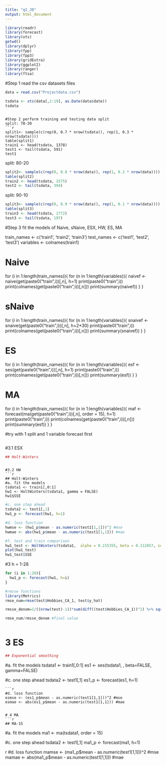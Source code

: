 ```yaml
---
title: "q2_JD"
output: html_document
---
```

```r
library(readr)
library(forecast)
library(xts)
getwd()
library(dplyr)
library(fpp)
library(fpp3)
library(gridExtra)
library(ggplot2)
library(ranger)
library(ftsa)
```
#Step 1 read the csv datasets files
```r
data = read.csv("Projectdata.csv")
```


```r
tsdata <- xts(data[,2:19], as.Date(data$date))
tsdata
```
```

#Step 2 perform training and testing data split
split: 70-30
```r
split1<- sample(c(rep(0, 0.7 * nrow(tsdata)), rep(1, 0.3 * nrow(tsdata))))
table(split1) 
train1 <- head(tsdata, 1378)
test1 <- tail(tsdata, 591)
test1
```

split: 80-20
```r
split2<- sample(c(rep(0, 0.8 * nrow(data)), rep(1, 0.2 * nrow(data))))
table(split2) 
train2 <- head(tsdata, 1575)
test2 <- tail(tsdata, 394)
```

split: 90-10
```r
split3<- sample(c(rep(0, 0.9 * nrow(data)), rep(1, 0.1 * nrow(data))))
table(split3) 
train3 <- head(tsdata, 1772)
test3 <- tail(tsdata, 197)
```

#Step 3 fit the models of Naive, sNaive, ESX, HW, ES, MA

train_names <- c('train1', 'train2', 'train3')
test_names <- c('test1', 'test2', 'test3')
variables <- colnames(train1)

# Naive

for (i in 1:length(train_names)){
  for (n in 1:length(variables)){
    naivef <- naive(get(paste0("train",i))[,n], h=1)
    print(paste0("train",i))
    print(colnames(get(paste0("train",i))[,n]))
    print(summary(naivef))
  }
}

# sNaive

for (i in 1:length(train_names)){
  for (n in 1:length(variables)){
    snaivef <- snaive(get(paste0("train",i))[,n], h=2*30)
    print(paste0("train",i))
    print(colnames(get(paste0("train",i))[,n]))
    print(summary(snaivef))
  }
}

# ES

for (i in 1:length(train_names)){
  for (n in 1:length(variables)){
    esf <- ses(get(paste0("train",i))[,n], h=1)
    print(paste0("train",i))
    print(colnames(get(paste0("train",i))[,n]))
    print(summary(esf))
  }
}

# MA

for (i in 1:length(train_names)){
  for (n in 1:length(variables)){
    maf <- forecast(ma(get(paste0("train",i))[,n], order = 15), h=1)
    print(paste0("train",i))
    print(colnames(get(paste0("train",i))[,n]))
    print(summary(esf))
  }
}

#try with 1 split and 1 variable forecast first
```r



```


#3.1 ESX
```r
## Holt-Winters
```

```

#3.2 HW
```r
## Holt-Winters
#a. fit the models
tsdata1 <- train1[,0:1]
hw1 <- HoltWinters(tsdata1, gamma = FALSE)
hw1$SSE
```
```r
#c. one step ahead
tsdata2 <- test1[,1]
hw1_p <- forecast(hw1, h=1)
```
```r
#d. loss function
hwmse <- (hw1_p$mean - as.numeric(test1[1,1]))^2 #mse
hwmae <- abs(hw1_p$mean - as.numeric(test1[1,1])) #mae
```
```r
#f. test and train comparison
hw1_test <- HoltWinters(tsdata1,  alpha = 0.215355, beta = 0.112057, seasonal = "additive" , gamma = FALSE)
plot(hw1_test)
hw1_test$SSE
```

#3 h = 1-28
```r
for (i in 1:28){
  hw1_p <- forecast(hw1, h=i)
} 

```


```r
#rmsse functions 
library(Metrics)
rmse_num=rmse(test$Hobbies_CA_1, test$y_hat)

rmsse_denom=1/((nrow(test)-1))*sum(diff((test$Hobbies_CA_1))^2) %>% sqrt()##hh to make sure that starts form t=2

rmse_num/rmsse_denom #final value

```

```r

```


# 3 ES
```r
## Exponential smoothing
```
#a. fit the models
tsdata1 <- train1[,0:1]
es1 <- ses(tsdata1, , beta=FALSE, gamma=FALSE)

#c. one step ahead
tsdata2 <- test1[,1]
es1_p <- forecast(es1, h=1)

```
```r
#d. loss function
esmse <- (es1_p$mean - as.numeric(test1[1,1]))^2 #mse
esmae <- abs(es1_p$mean - as.numeric(test1[1,1])) #mae


# 4 MA
```r
## MA-15
```
#a. fit the models
ma1 <- ma(tsdata1, order = 15)


#c. one step ahead
tsdata2 <- test1[,1]
ma1_p <- forecast(ma1, h=1)

```
```r
#d. loss function
mamse <- (ma1_p$mean - as.numeric(test1[1,1]))^2 #mse
mamae <- abs(ma1_p$mean - as.numeric(test1[1,1])) #mae



